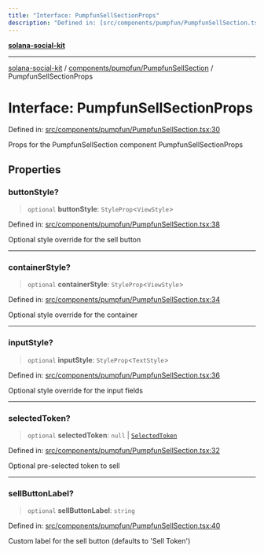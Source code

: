 ```yaml
---
title: "Interface: PumpfunSellSectionProps"
description: "Defined in: [src/components/pumpfun/PumpfunSellSection.tsx:30](https://github.com/SendArcade/solana-social-starter/blob/bd4b3556b8f469c27ebb06f4df65b3a36b43ba3b/src/components/pumpfun/PumpfunSellSection.tsx#L30)"
---
```


[**solana-social-kit**](../../../../README.mdx)

***

[solana-social-kit](../../../../README.mdx) / [components/pumpfun/PumpfunSellSection](../README.mdx) / PumpfunSellSectionProps

# Interface: PumpfunSellSectionProps

Defined in: [src/components/pumpfun/PumpfunSellSection.tsx:30](https://github.com/SendArcade/solana-social-starter/blob/bd4b3556b8f469c27ebb06f4df65b3a36b43ba3b/src/components/pumpfun/PumpfunSellSection.tsx#L30)

Props for the PumpfunSellSection component
 PumpfunSellSectionProps

## Properties

### buttonStyle?

> `optional` **buttonStyle**: `StyleProp`\<`ViewStyle`\>

Defined in: [src/components/pumpfun/PumpfunSellSection.tsx:38](https://github.com/SendArcade/solana-social-starter/blob/bd4b3556b8f469c27ebb06f4df65b3a36b43ba3b/src/components/pumpfun/PumpfunSellSection.tsx#L38)

Optional style override for the sell button

***

### containerStyle?

> `optional` **containerStyle**: `StyleProp`\<`ViewStyle`\>

Defined in: [src/components/pumpfun/PumpfunSellSection.tsx:34](https://github.com/SendArcade/solana-social-starter/blob/bd4b3556b8f469c27ebb06f4df65b3a36b43ba3b/src/components/pumpfun/PumpfunSellSection.tsx#L34)

Optional style override for the container

***

### inputStyle?

> `optional` **inputStyle**: `StyleProp`\<`TextStyle`\>

Defined in: [src/components/pumpfun/PumpfunSellSection.tsx:36](https://github.com/SendArcade/solana-social-starter/blob/bd4b3556b8f469c27ebb06f4df65b3a36b43ba3b/src/components/pumpfun/PumpfunSellSection.tsx#L36)

Optional style override for the input fields

***

### selectedToken?

> `optional` **selectedToken**: `null` \| [`SelectedToken`](SelectedToken.mdx)

Defined in: [src/components/pumpfun/PumpfunSellSection.tsx:32](https://github.com/SendArcade/solana-social-starter/blob/bd4b3556b8f469c27ebb06f4df65b3a36b43ba3b/src/components/pumpfun/PumpfunSellSection.tsx#L32)

Optional pre-selected token to sell

***

### sellButtonLabel?

> `optional` **sellButtonLabel**: `string`

Defined in: [src/components/pumpfun/PumpfunSellSection.tsx:40](https://github.com/SendArcade/solana-social-starter/blob/bd4b3556b8f469c27ebb06f4df65b3a36b43ba3b/src/components/pumpfun/PumpfunSellSection.tsx#L40)

Custom label for the sell button (defaults to 'Sell Token')
